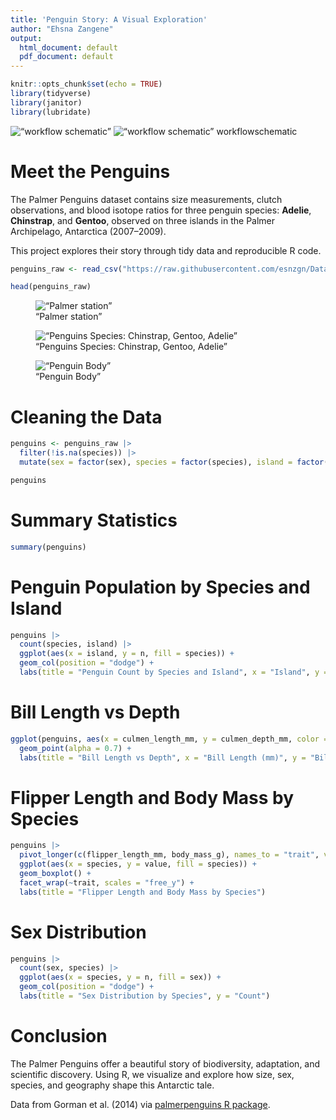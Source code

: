 ```yaml
---
title: 'Penguin Story: A Visual Exploration'
author: "Ehsna Zangene"
output:
  html_document: default
  pdf_document: default
---
```


```r
knitr::opts_chunk$set(echo = TRUE)
library(tidyverse)
library(janitor)
library(lubridate)
```
!["workflow schematic"](../images/data_viz.jpg)
!["workflow schematic"](../images/workflowschematic.jpeg)
workflowschematic


# Meet the Penguins

The Palmer Penguins dataset contains size measurements, clutch observations, and blood isotope ratios for three penguin species: **Adelie**, **Chinstrap**, and **Gentoo**, observed on three islands in the Palmer Archipelago, Antarctica (2007–2009).

This project explores their story through tidy data and reproducible R code.

```r
penguins_raw <- read_csv("https://raw.githubusercontent.com/esnzgn/DataViz-R-Course/main/data/penguins_raw.csv") |> clean_names()

head(penguins_raw)
```

!["Palmer station"](../images/antarctica-map.png)

!["Penguins Species: Chinstrap, Gentoo, Adelie"](../images/penguins.jpg)

!["Penguin Body"](../images/penguins_body.jpg)

# Cleaning the Data

```r
penguins <- penguins_raw |> 
  filter(!is.na(species)) |> 
  mutate(sex = factor(sex), species = factor(species), island = factor(island))

penguins
```

# Summary Statistics

```r
summary(penguins)
```

# Penguin Population by Species and Island

```r
penguins |> 
  count(species, island) |> 
  ggplot(aes(x = island, y = n, fill = species)) +
  geom_col(position = "dodge") +
  labs(title = "Penguin Count by Species and Island", x = "Island", y = "Count")
```

# Bill Length vs Depth

```r
ggplot(penguins, aes(x = culmen_length_mm, y = culmen_depth_mm, color = species, shape = sex)) +
  geom_point(alpha = 0.7) +
  labs(title = "Bill Length vs Depth", x = "Bill Length (mm)", y = "Bill Depth (mm)")
```

# Flipper Length and Body Mass by Species

```r
penguins |> 
  pivot_longer(c(flipper_length_mm, body_mass_g), names_to = "trait", values_to = "value") |> 
  ggplot(aes(x = species, y = value, fill = species)) +
  geom_boxplot() +
  facet_wrap(~trait, scales = "free_y") +
  labs(title = "Flipper Length and Body Mass by Species")
```

# Sex Distribution

```r
penguins |> 
  count(sex, species) |> 
  ggplot(aes(x = species, y = n, fill = sex)) +
  geom_col(position = "dodge") +
  labs(title = "Sex Distribution by Species", y = "Count")
```

# Conclusion

The Palmer Penguins offer a beautiful story of biodiversity, adaptation, and scientific discovery. Using R, we visualize and explore how size, sex, species, and geography shape this Antarctic tale.

Data from Gorman et al. (2014) via [palmerpenguins R package](https://journal.r-project.org/articles/RJ-2022-020/RJ-2022-020.pdf).
